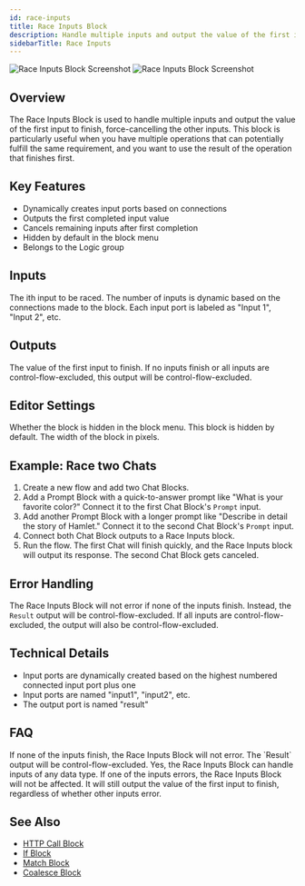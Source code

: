```yaml
---
id: race-inputs
title: Race Inputs Block
description: Handle multiple inputs and output the value of the first input to finish
sidebarTitle: Race Inputs
---
```



<Frame className="block dark:hidden">
  <img src="/block-reference/assets/race_inputs_light.png" alt="Race Inputs Block Screenshot" />
</Frame>
<Frame className="hidden dark:block">
  <img src="/block-reference/assets/race_inputs_dark.png" alt="Race Inputs Block Screenshot" />
</Frame>

## Overview
The Race Inputs Block is used to handle multiple inputs and output the value of the first input to finish, force-cancelling the other inputs. This block is particularly useful when you have multiple operations that can potentially fulfill the same requirement, and you want to use the result of the operation that finishes first.

## Key Features

- Dynamically creates input ports based on connections
- Outputs the first completed input value
- Cancels remaining inputs after first completion
- Hidden by default in the block menu
- Belongs to the Logic group

## Inputs

<ParamField path="Input [i]" type="any">
  The ith input to be raced. The number of inputs is dynamic based on the connections made to the block. Each input port is labeled as "Input 1", "Input 2", etc.
</ParamField>

## Outputs

<ResponseField name="Result" type="any">
  The value of the first input to finish. If no inputs finish or all inputs are control-flow-excluded, this output will be control-flow-excluded.
</ResponseField>

## Editor Settings

<ParamField path="Hidden" type="boolean" default={true}>
  Whether the block is hidden in the block menu. This block is hidden by default.
</ParamField>

<ParamField path="Width" type="number" default={300}>
  The width of the block in pixels.
</ParamField>

## Example: Race two Chats

1. Create a new flow and add two Chat Blocks.
2. Add a Prompt Block with a quick-to-answer prompt like "What is your favorite color?" Connect it to the first Chat Block's `Prompt` input.
3. Add another Prompt Block with a longer prompt like "Describe in detail the story of Hamlet." Connect it to the second Chat Block's `Prompt` input.
4. Connect both Chat Block outputs to a Race Inputs block.
5. Run the flow. The first Chat will finish quickly, and the Race Inputs block will output its response. The second Chat Block gets canceled.

## Error Handling

The Race Inputs Block will not error if none of the inputs finish. Instead, the `Result` output will be control-flow-excluded. If all inputs are control-flow-excluded, the output will also be control-flow-excluded.

## Technical Details

- Input ports are dynamically created based on the highest numbered connected input port plus one
- Input ports are named "input1", "input2", etc.
- The output port is named "result"

## FAQ

<AccordionGroup>
  <Accordion title="What happens if none of the inputs finish?">
    If none of the inputs finish, the Race Inputs Block will not error. The `Result` output will be control-flow-excluded.
  </Accordion>

  <Accordion title="Can I use the Race Inputs Block with inputs of different data types?">
    Yes, the Race Inputs Block can handle inputs of any data type.
  </Accordion>

  <Accordion title="What happens if one of the inputs errors?">
    If one of the inputs errors, the Race Inputs Block will not be affected. It will still output the value of the first input to finish, regardless of whether other inputs error.
  </Accordion>
</AccordionGroup>

## See Also

- [HTTP Call Block](/block-reference/logic/http-call)
- [If Block](/block-reference/logic/if)
- [Match Block](/block-reference/logic/match)
- [Coalesce Block](/block-reference/logic/coalesce)
